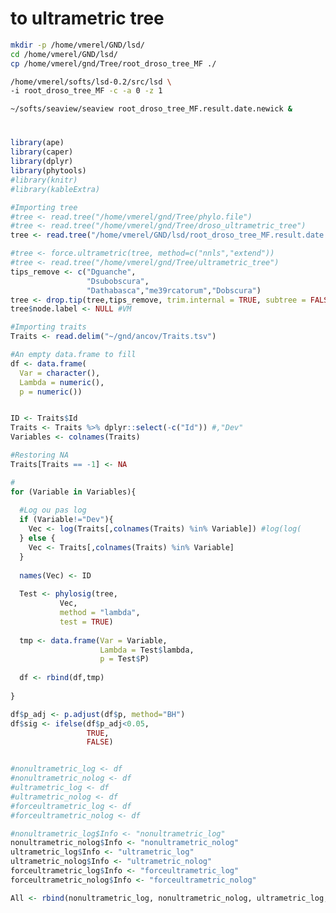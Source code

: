 
# to ultrametric tree

```bash
mkdir -p /home/vmerel/GND/lsd/
cd /home/vmerel/GND/lsd/
cp /home/vmerel/gnd/Tree/root_droso_tree_MF ./

/home/vmerel/softs/lsd-0.2/src/lsd \
-i root_droso_tree_MF -c -a 0 -z 1

~/softs/seaview/seaview root_droso_tree_MF.result.date.newick &
```

#

```r
library(ape)
library(caper)
library(dplyr)
library(phytools)
#library(knitr)
#library(kableExtra)

#Importing tree
#tree <- read.tree("/home/vmerel/gnd/Tree/phylo.file")
#tree <- read.tree("/home/vmerel/gnd/Tree/droso_ultrametric_tree")
tree <- read.tree("/home/vmerel/GND/lsd/root_droso_tree_MF.result.date.newick")

#tree <- force.ultrametric(tree, method=c("nnls","extend"))
#tree <- read.tree("/home/vmerel/gnd/Tree/ultrametric_tree")
tips_remove <- c("Dguanche",
                 "Dsubobscura",
                 "Dathabasca","me39rcatorum","Dobscura")
tree <- drop.tip(tree,tips_remove, trim.internal = TRUE, subtree = FALSE,root.edge = 0, rooted = TRUE, collapse.singles = TRUE,interactive = FALSE)
tree$node.label <- NULL #VM

#Importing traits
Traits <- read.delim("~/gnd/ancov/Traits.tsv")

#An empty data.frame to fill
df <- data.frame(
  Var = character(),
  Lambda = numeric(),
  p = numeric())


ID <- Traits$Id
Traits <- Traits %>% dplyr::select(-c("Id")) #,"Dev"
Variables <- colnames(Traits)

#Restoring NA
Traits[Traits == -1] <- NA

#
for (Variable in Variables){
  
  #Log ou pas log
  if (Variable!="Dev"){
    Vec <- log(Traits[,colnames(Traits) %in% Variable]) #log(log(
  } else {
    Vec <- Traits[,colnames(Traits) %in% Variable]
  }
  
  names(Vec) <- ID
  
  Test <- phylosig(tree,
           Vec,
           method = "lambda",
           test = TRUE) 
  
  tmp <- data.frame(Var = Variable,
                    Lambda = Test$lambda,
                    p = Test$P)
                      
  df <- rbind(df,tmp)
    
}

df$p_adj <- p.adjust(df$p, method="BH")
df$sig <- ifelse(df$p_adj<0.05,
                 TRUE,
                 FALSE)


#nonultrametric_log <- df
#nonultrametric_nolog <- df
#ultrametric_log <- df
#ultrametric_nolog <- df
#forceultrametric_log <- df
#forceultrametric_nolog <- df

#nonultrametric_log$Info <- "nonultrametric_log"
nonultrametric_nolog$Info <- "nonultrametric_nolog"
ultrametric_log$Info <- "ultrametric_log"
ultrametric_nolog$Info <- "ultrametric_nolog"
forceultrametric_log$Info <- "forceultrametric_log"
forceultrametric_nolog$Info <- "forceultrametric_nolog"

All <- rbind(nonultrametric_log, nonultrametric_nolog, ultrametric_log, ultrametric_nolog,forceultrametric_log ,forceultrametric_nolog)
```

#